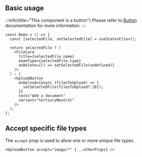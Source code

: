 
## Basic usage

:::info{title="This component is a button"}
Please refer to [Button](/docs/components/button) documentation for more
information.
:::

<Preview>
  <DemoUploadButton />
</Preview>

```tsx sandbox
const Demo = () => {
  const [selectedFile, setSelectedFile] = useState<File>();

  return selectedFile ? (
    <FileCard
      title={selectedFile.name}
      mimeType={selectedFile.type}
      onDelete={() => setSelectedFile(undefined)}
    />
  ) : (
    <UploadButton
      onUpload={async (filesToUpload) => {
        setSelectedFile(filesToUpload?.[0]);
      }}
      text="Add a document"
      variant="tertiaryNeutral"
    />
  );
};
```

## Accept specific file types

The `accept` prop is used to allow one or more unique file types.

<Preview>
  <DemoUploadButton withAccept />
</Preview>

```tsx
<UploadButton accept="image/*" {...otherProps} />
```

